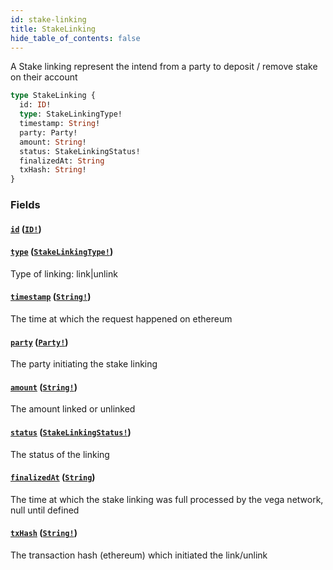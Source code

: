 ```yaml
---
id: stake-linking
title: StakeLinking
hide_table_of_contents: false
---
```



A Stake linking represent the intend from a party to deposit / remove stake on their account

```graphql
type StakeLinking {
  id: ID!
  type: StakeLinkingType!
  timestamp: String!
  party: Party!
  amount: String!
  status: StakeLinkingStatus!
  finalizedAt: String
  txHash: String!
}
```


### Fields

#### [`id`](#) ([`ID!`](/mainnet/api/graphql/scalars/id))




#### [`type`](#) ([`StakeLinkingType!`](/mainnet/api/graphql/enums/stake-linking-type))

Type of linking: link|unlink


#### [`timestamp`](#) ([`String!`](/mainnet/api/graphql/scalars/string))

The time at which the request happened on ethereum


#### [`party`](#) ([`Party!`](/mainnet/api/graphql/objects/party))

The party initiating the stake linking


#### [`amount`](#) ([`String!`](/mainnet/api/graphql/scalars/string))

The amount linked or unlinked


#### [`status`](#) ([`StakeLinkingStatus!`](/mainnet/api/graphql/enums/stake-linking-status))

The status of the linking


#### [`finalizedAt`](#) ([`String`](/mainnet/api/graphql/scalars/string))

The time at which the stake linking was full processed by the vega network, null until defined


#### [`txHash`](#) ([`String!`](/mainnet/api/graphql/scalars/string))

The transaction hash (ethereum) which initiated the link/unlink





